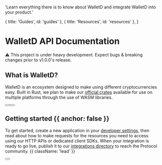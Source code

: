 
  'Learn everything there is to know about WalletD and integrate WalletD into your product.'

  { title: 'Guides', id: 'guides' },
  { title: 'Resources', id: 'resources' },
]

<HeroPattern />

# WalletD API Documentation

⚠️ This project is under heavy development. Expect bugs & breaking changes prior to v1.0.0's release.

## What is WalletD?

WalletD is an ecosystem designed to make using different cryptocurrencies easy. Built in Rust, we plan to make our [official crates](https://crates.io/crates/walletd) available for use on multiple platforms through the use of WASM libraries.


<div className="not-prose mb-16 mt-6 flex gap-3">
  <Button href="/quickstart" arrow="right" children="Quickstart" />
  <Button href="/walletd_keypair" variant="outline" children="Explore SDKs" />
</div>

## Getting started {{ anchor: false }}

To get started, create a new application in your [developer settings](#), then read about how to make requests for the resources you need to access using our HTTP APIs or dedicated client SDKs. When your integration is ready to go live, publish it to our [integrations directory](#) to reach the Protocol community. {{ className: 'lead' }}

<div className="not-prose">
  <Button
    href="/sdks"
    variant="text"
    arrow="right"
    children="Get your API key"
  />
</div>

<Guides />

<Resources />
